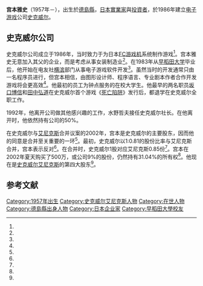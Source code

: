 {{NoteTA
| G1=Games
| G2=Square Enix
}}
{{Japanese|japanese=宮本 雅史|romaji=Masashi Miyamoto}}

'''宫本雅史'''（1957年－），出生於[[德島縣|德島縣]]，[[日本|日本]][[實業家|實業家]]與[[投資者|投資者]]，於1986年建立[[电子游戏|电子游戏]]公司[[史克威尔|史克威尔]]。

== 史克威尔公司 ==
史克威尔公司成立于1986年，当时致力于为日本[[FC游戏机|FC游戏机]]系统制作游戏<ref name="founder" />。宫本雅史无意加入其父的企业，而是考虑从事女装制造业<ref name="history" />。在1983年从[[早稻田大学|早稻田大学]]毕业后，他开始在电友社[[横滨|横滨]]部门从事电子游戏软件开发<ref name="history" />。虽然当时的开发通常只由一名程序员进行，但宫本相信，由图形设计师、程序语言、专业剧本作者合作开发游戏将会更高效<ref name="paper" />。他最初的员工为钟点服务的在校大学生。他最早的两名职员[[坂口博信|坂口博信]]和[[田中弘道|田中弘道]]在史克威尔首个游戏《[[死亡陷阱|死亡陷阱]]》发行后，都退学在史克威尔全职工作。

1992年，他离开公司做其他感兴趣的工作，水野哲夫接任史克威尔社长。在他离开时，他依然持有公司的50%。

在史克威尔与[[艾尼克斯|艾尼克斯]]合并议案的2002年，宫本是史克威尔的主要股东，因而他的同意是合并至关重要的一环<ref name="haven" />。最初，史克威尔以1:0.81的股份比率与艾尼克斯合并，宫本表示反对<ref name="fan" />。在合并时，史克威尔1股对应艾尼克斯0.85份<ref name="report" />。宫本在2002年夏天购买了500万，或公司9%的股份，仍然持有31.04%的所有权<ref name="ign" />。他现在是[[史克威尔艾尼克斯|史克威尔艾尼克斯]]的第四大股东<ref name="share" />。

== 参考文献 ==
{{Reflist|refs=
<ref name="fan">{{cite web|title=Square Enix Merger Gets Green Light from Miyamoto|date=January 1, 2003|author=Quiter|url=http://www.rpgfan.com/news/2003/1034.html|publisher=RPGFan|accessdate=February 26, 2013|archive-date=2003-02-13|archive-url=https://web.archive.org/web/20030213173938/http://www.rpgfan.com/news/2003/1034.html|dead-url=yes}}</ref>

<ref name="founder">{{cite journal|first=Michelle|last=Chun|title=SquareSoft: What’s Behind the Hype?|publisher=[[Stanford_University|Stanford University]]|date=March 18, 2002|url=http://www.stanford.edu/group/htgg/cgi-bin/drupal/sites/default/files2/mchun_2002_1.pdf|format=PDF|accessdate=February 26, 2013|journal=|archive-date=2012-11-20|archive-url=https://web.archive.org/web/20121120195700/http://www.stanford.edu/group/htgg/cgi-bin/drupal/sites/default/files2/mchun_2002_1.pdf|dead-url=no}}</ref>

<ref name="haven">{{cite web|title=Masafumi Miyamoto|url=http://squarehaven.com/people/Masafumi-Miyamoto-/|access-date=2013-12-01|archive-date=2012-03-01|archive-url=https://web.archive.org/web/20120301021837/http://squarehaven.com/people/Masafumi-Miyamoto-/|dead-url=no}}</ref>

<ref name="history">{{cite journal|first=Daiji|last=Fujii|title=The Birth of “Final Fantasy”: Square Corporation|publisher=岡山大学経済学会雑誌37(1)|date=January 1, 2005|page=63-88|url=http://ousar.lib.okayama-u.ac.jp/file/40488/oer_037_1_063_088.pdf|format=PDF|accessdate=February 26, 2013|deadurl=yes|archiveurl=https://web.archive.org/web/20160304212603/http://ousar.lib.okayama-u.ac.jp/file/40488/oer_037_1_063_088.pdf|archivedate=2016年3月4日|journal=}}</ref>

<ref name="ign">{{cite web|title=Square Sells Stock Abroad|date=July 8, 2002|url=http://www.ign.com/articles/2002/07/08/square-sells-stock-abroad|publisher=[[IGN|IGN]]|accessdate=February 26, 2013|archive-date=2020-07-03|archive-url=https://web.archive.org/web/20200703002924/https://www.ign.com/articles/2002/07/08/square-sells-stock-abroad|dead-url=no}}</ref>

<ref name="paper">{{cite journal|first=Daiji|last=Fujii|title=Entrepreneurial choices of strategic options in Japan's RPG development|publisher=Faculty of Economics, [[Okayama_University|Okayama University]]|date=January 2006|url=http://www.e.okayama-u.ac.jp/~dfujii/Option.pdf|format=PDF|accessdate=April 26, 2008|archiveurl=https://web.archive.org/web/20061008024010/http://www.e.okayama-u.ac.jp/~dfujii/Option.pdf|archivedate=2006年10月8日|deadurl=yes|journal=}}</ref>

<ref name="report">{{cite web|url=http://www.square-enix.com/eng/pdf/ar_20040806_01.pdf#page=14|title=Square Enix: 2004 Annual Report|date=August 6, 2004|accessdate=December 3, 2011|publisher=Square Enix|page=12|format=PDF|archive-date=2012-03-07|archive-url=https://web.archive.org/web/20120307072446/http://www.square-enix.com/eng/pdf/ar_20040806_01.pdf#page=14|dead-url=no}}</ref>

<ref name="share">{{cite web|url=http://www.square-enix.com/jpn/ir/stock/shareholder.html|title=Shareholder Information|publisher=Square Enix Holdings|accessdate=August 10, 2012|archive-date=2011-12-12|archive-url=https://web.archive.org/web/20111212022812/http://www.square-enix.com/jpn/ir/stock/shareholder.html|dead-url=no}}</ref>
}}

{{DEFAULTSORT:Miyamoto Masashi}}
[[Category:1957年出生|Category:1957年出生]]
[[Category:史克威尔艾尼克斯人物|Category:史克威尔艾尼克斯人物]]
[[Category:在世人物|Category:在世人物]]
[[Category:德島縣出身人物|Category:德島縣出身人物]]
[[Category:日本企业家|Category:日本企业家]]
[[Category:早稻田大學校友|Category:早稻田大學校友]]